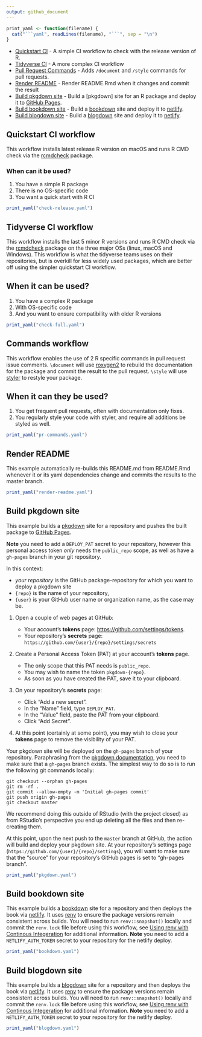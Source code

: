 ```yaml
---
output: github_document
---
```


```r
print_yaml <- function(filename) {
  cat("```yaml", readLines(filename), "```", sep = "\n")
}
```

- [Quickstart CI](#quickstart-ci-workflow) - A simple CI workflow to check with the release version of R.
- [Tidyverse CI](#tidyverse-ci-workflow) - A more complex CI workflow
- [Pull Request Commands](#commands-workflow) - Adds `/document` and `/style` commands for pull requests.
- [Render README](#render-readme) - Render README.Rmd when it changes and commit the result
- [Build pkgdown site](#build-pkgdown-site) - Build a [pkgdown] site for an R package and deploy it to [GitHub Pages].
- [Build bookdown site](#build-bookdown-site) - Build a [bookdown] site and deploy it to [netlify].
- [Build blogdown site](#build-blogdown-site) - Build a [blogdown] site and deploy it to [netlify].

## Quickstart CI workflow

This workflow installs latest release R version on macOS
and runs R CMD check via the [rcmdcheck](https://github.com/r-lib/rcmdcheck)
package.

### When can it be used?

1. You have a simple R package
2. There is no OS-specific code
3. You want a quick start with R CI

```r
print_yaml("check-release.yaml")
```

## Tidyverse CI workflow

This workflow installs the last 5 minor R versions
and runs R CMD check via the [rcmdcheck](https://github.com/r-lib/rcmdcheck)
package on the three major OSs (linux, macOS and Windows). This workflow is
what the tidyverse teams uses on their repositories, but is overkill
for less widely used packages, which are better off using the simpler
quickstart CI workflow.

## When it can be used?

1. You have a complex R package
2. With OS-specific code
3. And you want to ensure compatibility with older R versions

```r
print_yaml("check-full.yaml")
```

## Commands workflow

This workflow enables the use of 2 R specific commands in pull request issue
comments. `\document` will use [roxygen2](https://roxygen2.r-lib.org/) to
rebuild the documentation for the package and commit the result to the pull
request. `\style` will use [styler](https://styler.r-lib.org/) to restyle your
package.

## When it can they be used?

1. You get frequent pull requests, often with documentation only fixes.
2. You regularly style your code with styler, and require all additions be
   styled as well.

```r
print_yaml("pr-commands.yaml")
```

## Render README

This example automatically re-builds this README.md from README.Rmd whenever it
or its yaml dependencies change and commits the results to the master branch.

```r
print_yaml("render-readme.yaml")
```

## Build pkgdown site

This example builds a [pkgdown](https://pkgdown.r-lib.org/) site for a 
repository and pushes the built package to [GitHub Pages]. 

**Note** you need 
to add a `DEPLOY_PAT` secret to your repository, however this personal access 
token _only_ needs the `public_repo` scope, as well as have a `gh-pages` 
branch in your git repository. 

In this context:

  - *your repository* is the GitHub package-repository for which 
  you want to deploy a pkgdown site
  - `{repo}` is the name of your repository,
  - `{user}` is your GitHub user name or organization name, as the case may be.

1. Open a couple of web pages at GitHub:

   - Your account's **tokens** page: <https://github.com/settings/tokens>.
   - Your repository's **secrets** page: 
    `https://github.com/{user}/{repo}/settings/secrets`

2. Create a Personal Access Token (PAT) at your account's **tokens** page.

   - The only scope that this PAT needs is `public_repo`.
   - You may wish to name the token `pkgdown-{repo}`. 
   - As soon as you have created the PAT, save it to your clipboard.

3. On your repository's **secrets** page:

   - Click "Add a new secret".
   - In the "Name" field, type `DEPLOY_PAT`.
   - In the "Value" field, paste the PAT from your clipboard.
   - Click "Add Secret".
  
4. At this point (certainly at some point), you may wish to close your 
  **tokens** page to remove the visibility of your PAT.

Your pkgdown site will be deployed on the `gh-pages` branch of your
repository. Paraphrasing from the 
[pkgdown documentation](https://pkgdown.r-lib.org/reference/deploy_site_github.html#setup),
you need to make sure that a `gh-pages` branch exists. 
The simplest way to do so is to run the following git commands locally:
  
```
git checkout --orphan gh-pages
git rm -rf .
git commit --allow-empty -m 'Initial gh-pages commit'
git push origin gh-pages
git checkout master
```

We recommend doing this outside of RStudio (with the project closed) 
as from RStudio's perspective you end up deleting all the files and then 
re-creating them.

At this point, upon the next push to the `master` branch at GitHub, the action
will build and deploy your pkgdown site. At your repository's settings page
(`https://github.com/{user}/{repo}/settings`), you will want to make sure that 
the "source" for your repository's GitHub pages is set to "gh-pages branch". 

```r
print_yaml("pkgdown.yaml")
```

## Build bookdown site

This example builds a [bookdown] site for a repository and then deploys the book via [netlify].
It uses [renv] to ensure the package versions remain consistent across builds.
You will need to run `renv::snapshot()` locally and commit the `renv.lock` file before using this workflow, see [Using renv with Continous Integeration](https://rstudio.github.io/renv/articles/ci.html) for additional information.
**Note** you need to add a `NETLIFY_AUTH_TOKEN` secret to your repository for the netlify deploy.

```r
print_yaml("bookdown.yaml")
```

## Build blogdown site

This example builds a [blogdown] site for a repository and then deploys the book via [netlify].
It uses [renv] to ensure the package versions remain consistent across builds.
You will need to run `renv::snapshot()` locally and commit the `renv.lock` file before using this workflow, see [Using renv with Continous Integeration](https://rstudio.github.io/renv/articles/ci.html) for additional information.
**Note** you need to add a `NETLIFY_AUTH_TOKEN` secret to your repository for the netlify deploy.

```r
print_yaml("blogdown.yaml")
```

[GitHub Pages]: https://pages.github.com/
[renv]: https://rstudio.github.io/renv/
[bookdown]: https://bookdown.org
[blogdown]: https://bookdown.org/yihui/blogdown/
[netlify]: https://www.netlify.com/
